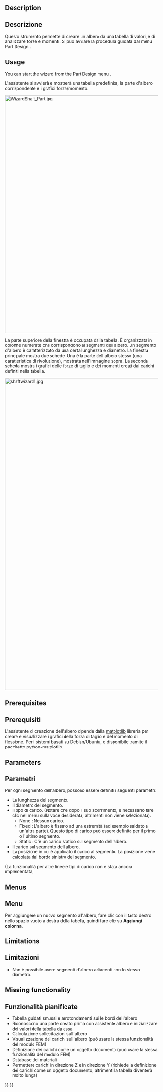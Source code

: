 <languages/>

<div class="mw-translate-fuzzy">
{{Docnav/it
|[[PartDesign_InvoluteGear/it|Ingranaggio evolvente]]
|[[PartDesign_MoveTip/it|Mettere Punta]]
|[[PartDesign_Workbench/it|PartDesign]]
|IconL=PartDesign_InternalExternalGear.svg
|IconR=PartDesign_MoveTip.svg
|IconC=Workbench_PartDesign.svg
}}
</div>

{{GuiCommand/it
|Name=PartDesign_WizardShaft
|Name/it=PartDesign Procedura guidata per alberi
|MenuLocation=PartDesign → Assistente Formazione Albero...
|Workbenches=[[PartDesign_Workbench/it|DisegnoPezzo]]
}}

==Description==

<div class="mw-translate-fuzzy">
==Descrizione==
Questo strumento permette di creare un albero da una tabella di valori, e di analizzare forze e momenti. Si può avviare la procedura guidata dal menu Part Design {{MenuCommand|Part Design → [[File:PartDesign_WizardShaft.svg|20px]] Procedura guidata per alberi...}}.
</div> 

==Usage==

You can start the wizard from the Part Design menu {{MenuCommand|Part Design → [[File:PartDesign_WizardShaft.svg|20px]] Shaft design wizard...}}.

L'assistente si avvierà e mostrerà una tabella predefinita, la parte d'albero corrispondente e i grafici forza/momento.

<div class="mw-translate-fuzzy">
[[Image:WizardShaft_Part.jpg|780px]]
{{clear}}
</div>

La parte superiore della finestra è occupata dalla tabella. È organizzata in colonne numerate che corrispondono ai segmenti dell'albero. Un segmento d'albero è caratterizzato da una certa lunghezza e diametro. La finestra principale mostra due schede. Una è la parte dell'albero stesso (una caratteristica di rivoluzione), mostrata nell'immagine sopra. La seconda scheda mostra i grafici delle forze di taglio e dei momenti creati dai carichi definiti nella tabella.

<div class="mw-translate-fuzzy">
[[Image:shaftwizard1.jpg|1024px]] 
{{clear}}
</div>

==Prerequisites==

<div class="mw-translate-fuzzy">
==Prerequisiti==
L'assistente di creazione dell'albero dipende dalla [http://matplotlib.org/ matplotlib] libreria per creare e visualizzare i grafici della forza di taglio e del momento di flessione. Per i sistemi basati su Debian/Ubuntu, è disponibile tramite il pacchetto python-matplotlib.
</div>

==Parameters==

<div class="mw-translate-fuzzy">
==Parametri==
Per ogni segmento dell'albero, possono essere definiti i seguenti parametri:
* La lunghezza del segmento.
* Il diametro del segmento.
* Il tipo di carico. (Notare che dopo il suo scorrimento, è necessario fare clic nel menu sulla voce desiderata, altrimenti non viene selezionata).
** None : Nessun carico.
** Fixed : L'albero è fissato ad una estremità (ad esempio saldato a un'altra parte). Questo tipo di carico può essere definito per il primo o l'ultimo segmento.
** Static : C'è un carico statico sul segmento dell'albero.
* Il carico sul segmento dell'albero.
* La posizione in cui è applicato il carico al segmento. La posizione viene calcolata dal bordo sinistro del segmento.
(La funzionalità per altre linee e tipi di carico non  è stata ancora implementata)
</div>

==Menus==

<div class="mw-translate-fuzzy">
==Menu==
Per aggiungere un nuovo segmento all'albero, fare clic con il tasto destro nello spazio vuoto a destra della tabella, quindi fare clic su '''Aggiungi colonna'''.
</div>

==Limitations==

<div class="mw-translate-fuzzy">
==Limitazioni==
* Non è possibile avere segmenti d'albero adiacenti con lo stesso diametro.
</div>

==Missing functionality==

<div class="mw-translate-fuzzy">
==Funzionalità pianificate==
* Tabella guidati smussi e arrotondamenti sui le bordi dell'albero 
* Riconoscono una parte creato prima con assistente albero e inizializzare dei valori della tabella da essa
* Calcolazione sollecitazioni sull'albero
* Visualizzazione dei carichi sull'albero (può usare la stessa funzionalità del modulo FEM)
* Definizione dei carichi come un oggetto documento (può usare la stessa funzionalità del modulo FEM)
* Database dei materiali
* Permettere carichi in direzione Z e in direzione Y (richiede la definizione dei carichi come un oggetto documento, altrimenti la tabella diventerà molto lunga)
</div>


<div class="mw-translate-fuzzy">
{{Docnav/it
|[[PartDesign_InvoluteGear/it|Ingranaggio evolvente]]
|[[PartDesign_MoveTip/it|Mettere Punta]]
|[[PartDesign_Workbench/it|PartDesign]]
|IconL=PartDesign_InternalExternalGear.svg
|IconR=PartDesign_MoveTip.svg
|IconC=Workbench_PartDesign.svg
}}
</div>

{{PartDesign Tools navi{{#translation:}}}}
{{Userdocnavi{{#translation:}}}}